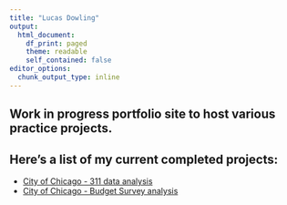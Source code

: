 ```yaml
---
title: "Lucas Dowling"
output:
  html_document:
    df_print: paged
    theme: readable
    self_contained: false
editor_options:
  chunk_output_type: inline
---
```


## Work in progress portfolio site to host various practice projects.

## Here's a list of my current completed projects:
* [City of Chicago - 311 data analysis](https://ldowling.github.io/public/311.html)
* [City of Chicago - Budget Survey analysis](https://ldowling.github.io/public/budget_analysis.html)